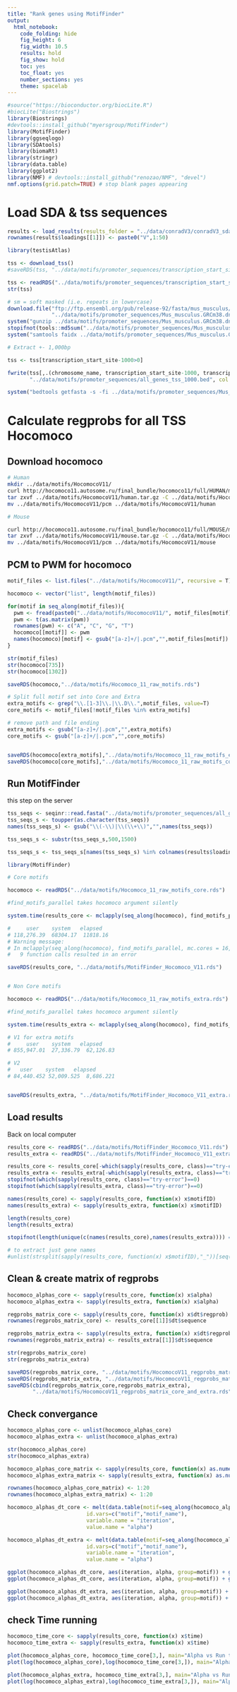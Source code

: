 ```yaml
---
title: "Rank genes using MotifFinder"
output: 
  html_notebook: 
    code_folding: hide
    fig_height: 6
    fig_width: 10.5
    results: hold
    fig_show: hold
    toc: yes
    toc_float: yes
    number_sections: yes
    theme: spacelab
---
```


```r
#source("https://bioconductor.org/biocLite.R")
#biocLite("Biostrings")
library(Biostrings)
#devtools::install_github("myersgroup/MotifFinder")
library(MotifFinder)
library(ggseqlogo)
library(SDAtools)
library(biomaRt)
library(stringr)
library(data.table)
library(ggplot2)
library(NMF) # devtools::install_github("renozao/NMF", "devel")
nmf.options(grid.patch=TRUE) # stop blank pages appearing
```

# Load SDA & tss sequences

```r
results <- load_results(results_folder = "../data/conradV3/conradV3_sda_1/", data_path = "../data/conradV3/")
rownames(results$loadings[[1]]) <- paste0("V",1:50)

library(testisAtlas)

tss <- download_tss()
#saveRDS(tss, "../data/motifs/promoter_sequences/transcription_start_sites.rds")

tss <- readRDS("../data/motifs/promoter_sequences/transcription_start_sites.rds")
str(tss)

# sm = soft masked (i.e. repeats in lowercase)
download.file("ftp://ftp.ensembl.org/pub/release-92/fasta/mus_musculus/dna/Mus_musculus.GRCm38.dna_sm.primary_assembly.fa.gz",
              "../data/motifs/promoter_sequences/Mus_musculus.GRCm38.dna_sm.primary_assembly.fa.gz")
system("gunzip ../data/motifs/promoter_sequences/Mus_musculus.GRCm38.dna_sm.primary_assembly.fa.gz")
stopifnot(tools::md5sum("../data/motifs/promoter_sequences/Mus_musculus.GRCm38.dna_sm.primary_assembly.fa") == "02ce19f0bb7d12f71bac95e3457c5f33")
system("samtools faidx ../data/motifs/promoter_sequences/Mus_musculus.GRCm38.dna_sm.primary_assembly.fa")

# Extract +- 1,000bp

tss <- tss[transcription_start_site-1000>0]

fwrite(tss[,.(chromosome_name, transcription_start_site-1000, transcription_start_site+1000, external_gene_name, 0, strand)], 
       "../data/motifs/promoter_sequences/all_genes_tss_1000.bed", col.names = FALSE, sep = "\t")

system("bedtools getfasta -s -fi ../data/motifs/promoter_sequences/Mus_musculus.GRCm38.dna_sm.primary_assembly.fa -bed ../data/motifs/promoter_sequences/all_genes_tss_1000.bed -name > ../data/motifs/promoter_sequences/all_genes_tss_1000.fasta")
```


# Calculate regprobs for all TSS Hocomoco

## Download hocomoco

```bash
# Human
mkdir ../data/motifs/HocomocoV11/
curl http://hocomoco11.autosome.ru/final_bundle/hocomoco11/full/HUMAN/mono/HOCOMOCOv11_full_pcm_HUMAN_mono.tar.gz > ../data/motifs/HocomocoV11/human.tar.gz
tar zxvf ../data/motifs/HocomocoV11/human.tar.gz -C ../data/motifs/HocomocoV11/
mv ../data/motifs/HocomocoV11/pcm ../data/motifs/HocomocoV11/human

# Mouse

curl http://hocomoco11.autosome.ru/final_bundle/hocomoco11/full/MOUSE/mono/HOCOMOCOv11_full_pcm_MOUSE_mono.tar.gz > ../data/motifs/HocomocoV11/mouse.tar.gz
tar zxvf ../data/motifs/HocomocoV11/mouse.tar.gz -C ../data/motifs/HocomocoV11/
mv ../data/motifs/HocomocoV11/pcm ../data/motifs/HocomocoV11/mouse
```


## PCM to PWM for hocomoco

```r

motif_files <- list.files("../data/motifs/HocomocoV11/", recursive = T)

hocomoco <- vector("list", length(motif_files))

for(motif in seq_along(motif_files)){
  pwm <- fread(paste0("../data/motifs/HocomocoV11/", motif_files[motif]))
  pwm <- t(as.matrix(pwm))
  rownames(pwm) <- c("A", "C", "G", "T")
  hocomoco[[motif]] <- pwm
  names(hocomoco)[motif] <- gsub("[a-z]+/|.pcm","",motif_files[motif])
}

str(motif_files)
str(hocomoco[735])
str(hocomoco[1302])

saveRDS(hocomoco,"../data/motifs/Hocomoco_11_raw_motifs.rds")

# Split full motif set into Core and Extra
extra_motifs <- grep("\\.[1-3]\\.|\\.D\\.",motif_files, value=T)
core_motifs <- motif_files[!motif_files %in% extra_motifs]

# remove path and file ending
extra_motifs <- gsub("[a-z]+/|.pcm","",extra_motifs)
core_motifs <- gsub("[a-z]+/|.pcm","",core_motifs)


saveRDS(hocomoco[extra_motifs],"../data/motifs/Hocomoco_11_raw_motifs_extra.rds")
saveRDS(hocomoco[core_motifs],"../data/motifs/Hocomoco_11_raw_motifs_core.rds")

```

## Run MotifFinder

this step on the server

```r

tss_seqs <- seqinr::read.fasta("../data/motifs/promoter_sequences/all_genes_tss_1000.fasta", forceDNAtolower = FALSE, as.string = TRUE)
tss_seqs_s <- toupper(as.character(tss_seqs))
names(tss_seqs_s) <- gsub("\\(-\\)|\\(\\+\\)","",names(tss_seqs))

tss_seqs_s <- substr(tss_seqs_s,500,1500)

tss_seqs_s <- tss_seqs_s[names(tss_seqs_s) %in% colnames(results$loadings[[1]])]

library(MotifFinder)

# Core motifs

hocomoco <- readRDS("../data/motifs/Hocomoco_11_raw_motifs_core.rds")

#find_motifs_parallel takes hocomoco argument silently

system.time(results_core <- mclapply(seq_along(hocomoco), find_motifs_parallel, mc.cores = 16, mc.silent=TRUE, mc.preschedule = FALSE))

#     user    system   elapsed
# 118,276.39  68304.17  11818.16
# Warning message:
# In mclapply(seq_along(hocomoco), find_motifs_parallel, mc.cores = 16,  :
#   9 function calls resulted in an error

saveRDS(results_core, "../data/motifs/MotifFinder_Hocomoco_V11.rds")


# Non Core motifs

hocomoco <- readRDS("../data/motifs/Hocomoco_11_raw_motifs_extra.rds")

#find_motifs_parallel takes hocomoco argument silently

system.time(results_extra <- mclapply(seq_along(hocomoco), find_motifs_parallel, mc.cores = 16, mc.silent=TRUE, mc.preschedule = FALSE))

# V1 for extra motifs
#     user    system   elapsed
# 855,947.01  27,336.79  62,126.83

# V2
#   user    system   elapsed
# 84,440.452 52,009.525  8,686.221


saveRDS(results_extra, "../data/motifs/MotifFinder_Hocomoco_V11_extra.rds")
```

## Load results

Back on local computer

```r

results_core <- readRDS("../data/motifs/MotifFinder_Hocomoco_V11.rds")
results_extra <- readRDS("../data/motifs/MotifFinder_Hocomoco_V11_extra.rds")

results_core <- results_core[-which(sapply(results_core, class)=="try-error")]
results_extra <- results_extra[-which(sapply(results_extra, class)=="try-error")]
stopifnot(which(sapply(results_core, class)=="try-error")==0)
stopifnot(which(sapply(results_extra, class)=="try-error")==0)

names(results_core) <- sapply(results_core, function(x) x$motifID)
names(results_extra) <- sapply(results_extra, function(x) x$motifID)

length(results_core)
length(results_extra)

stopifnot(length(unique(c(names(results_core),names(results_extra)))) == length(results_core) + length(results_extra))

# to extract just gene names
#unlist(strsplit(sapply(results_core, function(x) x$motifID),"_"))[seq(1,length(results_core)*2,2)]

```

## Clean & create matrix of regprobs

```r

hocomoco_alphas_core <- sapply(results_core, function(x) x$alpha)
hocomoco_alphas_extra <- sapply(results_extra, function(x) x$alpha)

regprobs_matrix_core <- sapply(results_core, function(x) x$dt$regprob)
rownames(regprobs_matrix_core) <- results_core[[1]]$dt$sequence

regprobs_matrix_extra <- sapply(results_extra, function(x) x$dt$regprob)
rownames(regprobs_matrix_extra) <- results_extra[[1]]$dt$sequence

str(regprobs_matrix_core)
str(regprobs_matrix_extra)

saveRDS(regprobs_matrix_core, "../data/motifs/HocomocoV11_regprobs_matrix.rds")
saveRDS(regprobs_matrix_extra, "../data/motifs/HocomocoV11_regprobs_matrix_extra.rds")
saveRDS(cbind(regprobs_matrix_core,regprobs_matrix_extra),
        "../data/motifs/HocomocoV11_regprobs_matrix_core_and_extra.rds")
```

## Check convergance

```r

hocomoco_alphas_core <- unlist(hocomoco_alphas_core)
hocomoco_alphas_extra <- unlist(hocomoco_alphas_extra)

str(hocomoco_alphas_core)
str(hocomoco_alphas_extra)

hocomoco_alphas_core_matrix <- sapply(results_core, function(x) as.numeric(x$alphas))
hocomoco_alphas_extra_matrix <- sapply(results_extra, function(x) as.numeric(x$alphas))

rownames(hocomoco_alphas_core_matrix) <- 1:20
rownames(hocomoco_alphas_extra_matrix) <- 1:20

hocomoco_alphas_dt_core <- melt(data.table(motif=seq_along(hocomoco_alphas_core), t(hocomoco_alphas_core_matrix), motif_name=colnames(hocomoco_alphas_core_matrix)),
                         id.vars=c("motif","motif_name"),
                         variable.name = "iteration",
                         value.name = "alpha")

hocomoco_alphas_dt_extra <- melt(data.table(motif=seq_along(hocomoco_alphas_extra), t(hocomoco_alphas_extra_matrix), motif_name=colnames(hocomoco_alphas_extra_matrix)),
                         id.vars=c("motif","motif_name"),
                         variable.name = "iteration",
                         value.name = "alpha")

ggplot(hocomoco_alphas_dt_core, aes(iteration, alpha, group=motif)) + geom_line(alpha=0.15) + ggtitle("Alpha convergence per iteration (Core motifs)")
ggplot(hocomoco_alphas_dt_core, aes(iteration, alpha, group=motif)) + geom_line(alpha=0.15) + scale_y_log10() + ggtitle("Alpha convergence per iteration (Core motifs) Log")

ggplot(hocomoco_alphas_dt_extra, aes(iteration, alpha, group=motif)) + geom_line(alpha=0.15) + ggtitle("Alpha convergence per iteration (Extra motifs)")
ggplot(hocomoco_alphas_dt_extra, aes(iteration, alpha, group=motif)) + geom_line(alpha=0.15) + scale_y_log10() + ggtitle("Alpha convergence per iteration (Extra motifs) Log")


```

## check Time running

```r
hocomoco_time_core <- sapply(results_core, function(x) x$time)
hocomoco_time_extra <- sapply(results_extra, function(x) x$time)

plot(hocomoco_alphas_core, hocomoco_time_core[3,], main="Alpha vs Run time for core motifs")
plot(log(hocomoco_alphas_core),log(hocomoco_time_core[3,]), main="Alpha vs Run time for core motifs (log)")

plot(hocomoco_alphas_extra, hocomoco_time_extra[3,], main="Alpha vs Run time for extra motifs")
plot(log(hocomoco_alphas_extra),log(hocomoco_time_extra[3,]), main="Alpha vs Run time for extra motifs (log)")

```

